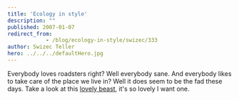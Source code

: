 ```yaml
---
title: 'Ecology in style'
description: ""
published: 2007-01-07
redirect_from: 
            - /blog/ecology-in-style/swizec/333
author: Swizec Teller
hero: ../../../defaultHero.jpg
---
```

Everybody loves roadsters right? Well everybody sane. And everybody likes to take care of the place we live in? Well it does seem to be the fad these days. Take a look at this [lovely beast](http://www.teslamotors.com/styling/body.php), it's so lovely I want one.